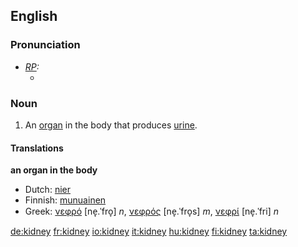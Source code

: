 ==English==
===Pronunciation===
* ''[[RP]]:''
** {{IPA|/ˈkɪdni/}}

===Noun===
{{wikipedia}}
{{en-noun-reg}}
# An [[organ]] in the body that produces [[urine]].

====Translations====
'''an organ in the body'''
{{top}}
*Dutch: [[nier]]
*Finnish: [[munuainen]]
*Greek: [[νεφρό]] [ne̞.ˈfro̞] ''n'', [[νεφρός]] [ne̞.ˈfro̞s] ''m'', [[νεφρί]] [ne̞.ˈfri] ''n''
{{mid}}
{{bottom}}

[[de:kidney]]
[[fr:kidney]]
[[io:kidney]]
[[it:kidney]]
[[hu:kidney]]
[[fi:kidney]]
[[ta:kidney]]